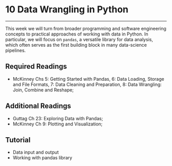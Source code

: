 # 10 Data Wrangling in Python

---

This week we will turn from broader programming and software engineering concepts to practical approaches of working with data in Python. In particular, we will focus on `pandas`, a versatile library for data analysis, which often serves as the first building block in many data-science pipelines.

## Required Readings

- McKinney Chs 5: Getting Started with Pandas, 6: Data Loading, Storage and File Formats, 7: Data Cleaning and Preparation, 8: Data Wrangling: Join, Combine and Reshape;

## Additional Readings

- Guttag Ch 23: Exploring Data with Pandas;
- McKinney Ch 9: Plotting and Visualization;

## Tutorial

- Data input and output
- Working with pandas library
